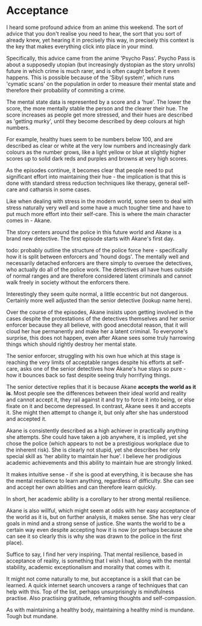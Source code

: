 # Acceptance

I heard some profound advice from an anime this weekend. The sort of advice that you don't realise you need to hear, the
sort that you sort of already knew, yet hearing it in precisely this way, in precisely this context is the key that
makes everything click into place in your mind.

Specifically, this advice came from the anime 'Psycho Pass'. Psycho Pass is about a supposedly utopian (but increasingly
dystopian as the story unrolls) future in which crime is much rarer, and is often caught before it even happens. This is
possible because of the 'Sibyl system', which runs 'cymatic scans' on the population in order to measure their mental
state and therefore their probability of commiting a crime.

The mental state data is represented by a score and a 'hue'. The lower the score, the more mentally stable the person
and the clearer their hue. The score increases as people get more stressed, and their hues are described as 'getting
murky', until they become described by deep colours at high numbers.

For example, healthy hues seem to be numbers below 100, and are described as clear or white at the very low numbers and
increasingly dark colours as the number grows, like a light yellow or blue at slightly higher scores up to solid dark
reds and purples and browns at very high scores.

As the episodes continue, it becomes clear that people need to put significant effort into maintaining their hue - the
implication is that this is done with standard stress reduction techniques like therapy, general self-care and catharsis
in some cases.

Like when dealing with stress in the modern world, some seem to deal with stress naturally very well and some have a
much tougher time and have to put much more effort into their self-care. This is where the main character comes in -
Akane.

The story centers around the police in this future world and Akane is a brand new detective. The first episode starts
with Akane's first day.

todo: probably outline the structure of the police force here - specifically how it is split between enforcers and
'hound dogs'. The mentally well and necessarily detached enforcers are there simply to oversee the detectives, who
actually do all of the police work. The detectives all have hues outside of normal ranges and are therefore considered
latent criminals and cannot walk freely in society without the enforcers there.

Interestingly they seem quite normal, a little eccentric but not dangerous. Certainly more well adjusted than the senior
detective (lookup name here).

Over the course of the episodes, Akane insists upon getting involved in the cases despite the protestations of the
detectives themselves and her senior enforcer because they all believe, with good anecdotal reason, that it will cloud
her hue permanently and make her a latent criminal. To everyone's surprise, this does not happen, even after Akane sees
some truly harrowing things which should rightly destroy her mental state.

The senior enforcer, struggling with his own hue which at this stage is reaching the very limits of acceptable ranges
despite his efforts at self-care, asks one of the senior detectives how Akane's hue stays so pure - how it bounces back
so fast despite seeing truly horrifying things.

The senior detective replies that it is because Akane **accepts the world as it is**. Most people see the differences
between their ideal world and reality and cannot accept it, they rail against it and try to force it into being, or else
fixate on it and become depressed. In contrast, Akane sees it and accepts it. She might then attempt to change it, but
only after she has understood and accepted it.

Akane is consistently described as a high achiever in practically anything she attempts. She could have taken a job
anywhere, it is implied, yet she chose the police (which appears to not be a prestigious workplace due to the inherent
risk). She is clearly not stupid, yet she describes her only special skill as 'her ability to maintain her hue'. I
believe her prodigious academic achievements and this ability to maintain hue are strongly linked.

It makes intuitive sense - if she is good at everything, it is because she has the mental resilience to learn anything,
regardless of difficulty. She can see and accept her own abilities and can therefore learn quickly.

In short, her academic ability is a corollary to her strong mental resilience.

Akane is also willful, which might seem at odds with her easy acceptance of the world as it is, but on further analysis,
it makes sense. She has very clear goals in mind and a strong sense of justice. She wants the world to be a certain way
even despite accepting how it is now (or perhaps because she can see it so clearly this is why she was drawn to the
police in the first place).

Suffice to say, I find her very inspiring. That mental resilience, based in acceptance of reality, is something that I
wish I had, along with the mental stability, academic exceptionalism and morality that comes with it.

It might not come naturally to me, but acceptance is a skill that can be learned. A quick internet search uncovers a
range of techniques that can help with this. Top of the list, perhaps unsurprisingly is mindfulness practise. Also
practising gratitude, reframing thoughts and self-compassion.

As with maintaining a healthy body, maintaining a healthy mind is mundane. Tough but mundane.
